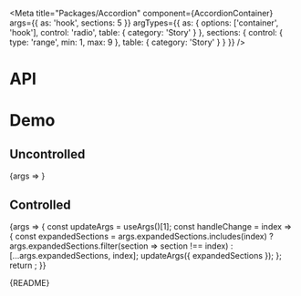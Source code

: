 
<Meta
  title="Packages/Accordion"
  component={AccordionContainer}
  args={{ as: 'hook', sections: 5 }}
  argTypes={{
    as: { options: ['container', 'hook'], control: 'radio', table: { category: 'Story' } },
    sections: { control: { type: 'range', min: 1, max: 9 }, table: { category: 'Story' } }
  }}
/>

# API

<ArgsTable />

# Demo

## Uncontrolled

<Canvas>
  <Story
    name="Uncontrolled"
    args={{ collapsible: true, expandable: true }}
    argTypes={{
      expandedSections: { control: false }
    }}
  >
    {args => <AccordionStory {...args} />}
  </Story>
</Canvas>

## Controlled

<Canvas>
  <Story
    name="Controlled"
    args={{ expandedSections: [0] }}
    argTypes={{
      defaultExpandedSections: { control: false },
      collapsible: { control: false },
      expandable: { control: false }
    }}
  >
    {args => {
      const updateArgs = useArgs()[1];
      const handleChange = index => {
        const expandedSections = args.expandedSections.includes(index)
          ? args.expandedSections.filter(section => section !== index)
          : [...args.expandedSections, index];
        updateArgs({ expandedSections });
      };
      return <AccordionStory {...args} onChange={handleChange} />;
    }}
  </Story>
</Canvas>

<Markdown>{README}</Markdown>
